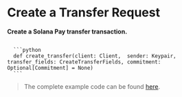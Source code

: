 
# Create a Transfer Request
**Create a Solana Pay transfer transaction.**

<Code>
  ```python 
  def create_transfer(client: Client,  sender: Keypair, transfer_fields: CreateTransferFields, commitment: Optional[Commitment] = None)
  ```
</Code>

> The complete example code can be found [here](https://github.com/SuperteamDAO/solathon/tree/master/example/solana_pay).
